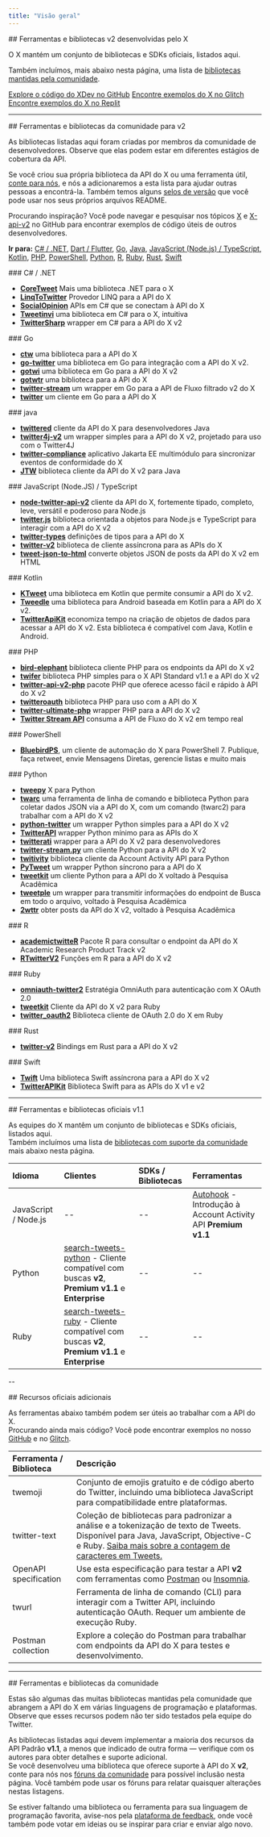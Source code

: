 ```yaml
---
title: "Visão geral"
---
```


<div id="x-built-v2-tools-and-libraries">
  ## Ferramentas e bibliotecas v2 desenvolvidas pelo X
</div>

O X mantém um conjunto de bibliotecas e SDKs oficiais, listados aqui.

Também incluímos, mais abaixo nesta página, uma lista de [bibliotecas mantidas pela comunidade](#community-libraries).

[Explore o código do XDev no GitHub](https://github.com/xdevplatform)
[Encontre exemplos do X no Glitch](https://glitch.com/@twitter)
[Encontre exemplos do X no Replit](https://replit.com/@twitter)

---

<div id="community-tools-and-libraries-for-v2">
  ## Ferramentas e bibliotecas da comunidade para v2
</div>

As bibliotecas listadas aqui foram criadas por membros da comunidade de desenvolvedores. Observe que elas podem estar em diferentes estágios de cobertura da API.

Se você criou sua própria biblioteca da API do X ou uma ferramenta útil, [conte para nós](https://devcommunity.x.com/c/libraries-and-sdks/63), e nós a adicionaremos a esta lista para ajudar outras pessoas a encontrá-la. Também temos alguns [selos de versão](https://twbadges.glitch.me/) que você pode usar nos seus próprios arquivos README.

Procurando inspiração? Você pode navegar e pesquisar nos tópicos [X](https://github.com/topics/twitter?o=desc&s=updated) e [X-api-v2](https://github.com/topics/twitter-api-v2?o=desc&s=updated) no GitHub para encontrar exemplos de código úteis de outros desenvolvedores.

**Ir para:** [C# / .NET](#csharp), [Dart / Flutter](#dart), [Go](#go), [Java](#java), [JavaScript (Node.js) / TypeScript](#nodejs), [Kotlin](#kotlin), [PHP](#php), [PowerShell](#powershell), [Python](#python), [R](#r), [Ruby](#ruby), [Rust](#rust), [Swift](#swift)

<div id="c-net">
  ### C# / .NET
</div>

- [**CoreTweet**](https://github.com/CoreTweet/CoreTweet) Mais uma biblioteca .NET para o X
- [**LinqToTwitter**](https://github.com/JoeMayo/LinqToTwitter) Provedor LINQ para a API do X
- [**SocialOpinion**](https://github.com/jamiemaguiredotnet/SocialOpinion-Public) APIs em C# que se conectam à API do X
- [**Tweetinvi**](https://github.com/linvi/tweetinvi) uma biblioteca em C# para o X, intuitiva
- [**TwitterSharp**](https://github.com/Xwilarg/TwitterSharp) wrapper em C# para a API do X v2

<div id="go">
  ### Go
</div>

- [**ctw**](https://github.com/0dayfall/ctw) uma biblioteca para a API do X
- [**go-twitter**](https://github.com/g8rswimmer/go-twitter) uma biblioteca em Go para integração com a API do X v2.
- [**gotwi**](https://github.com/michimani/gotwi) uma biblioteca em Go para a API do X v2
- [**gotwtr**](https://github.com/sivchari/gotwtr) uma biblioteca para a API do X
- [**twitter-stream**](https://github.com/Fallenstedt/twitter-stream) um wrapper em Go para a API de Fluxo filtrado v2 do X
- [**twitter**](https://github.com/creachadair/twitter) um cliente em Go para a API do X

<div id="java">
  ### java
</div>

- [**twittered**](https://github.com/redouane59/twittered) cliente da API do X para desenvolvedores Java
- [**twitter4j-v2**](https://github.com/takke/twitter4j-v2) um wrapper simples para a API do X v2, projetado para uso com o Twitter4J
- [**twitter-compliance**](https://github.com/UCL/twitter-compliance) aplicativo Jakarta EE multimódulo para sincronizar eventos de conformidade do X
- [**JTW**](https://github.com/uakihir0/jtw) biblioteca cliente da API do X v2 para Java

<div id="javascript-nodejs-typescript">
  ### JavaScript (Node.JS) / TypeScript
</div>

- [**node-twitter-api-v2**](https://github.com/PLhery/node-twitter-api-v2) cliente da API do X, fortemente tipado, completo, leve, versátil e poderoso para Node.js
- [**twitter.js**](https://github.com/twitterjs/twitter.js) biblioteca orientada a objetos para Node.js e TypeScript para interagir com a API do X v2
- [**twitter-types**](https://github.com/twitterjs/twitter-types) definições de tipos para a API do X
- [**twitter-v2**](https://github.com/HunterLarco/twitter-v2) biblioteca de cliente assíncrona para as APIs do X
- [**tweet-json-to-html**](https://github.com/wdl/tweet-json-to-html) converte objetos JSON de posts da API do X v2 em HTML

<div id="kotlin">
  ### Kotlin
</div>

- [**KTweet**](https://github.com/ChromasIV/KTweet) uma biblioteca em Kotlin que permite consumir a API do X v2.
- [**Tweedle**](https://github.com/tyczj/Tweedle) uma biblioteca para Android baseada em Kotlin para a API do X v2.
- [**TwitterApiKit**](https://github.com/kojofosu/TwitterApiKit) economiza tempo na criação de objetos de dados para acessar a API do X v2. Esta biblioteca é compatível com Java, Kotlin e Android.

<div id="php">
  ### PHP
</div>

- [**bird-elephant**](https://github.com/danieldevine/bird-elephant) biblioteca cliente PHP para os endpoints da API do X v2
- [**twifer**](https://github.com/ferrysyahrinal/twifer) biblioteca PHP simples para o X API Standard v1.1 e a API do X v2
- [**twitter-api-v2-php**](https://github.com/noweh/twitter-api-v2-php) pacote PHP que oferece acesso fácil e rápido à API do X v2
- [**twitteroauth**](https://github.com/abraham/twitteroauth) biblioteca PHP para uso com a API do X
- [**twitter-ultimate-php**](https://github.com/utxo-one/twitter-ultimate-php) wrapper PHP para a API do X v2
- [**Twitter Stream API**](https://github.com/redwebcreation/twitter-stream-api) consuma a API de Fluxo do X v2 em tempo real

<div id="powershell">
  ### PowerShell
</div>

- [**BluebirdPS**](https://github.com/thedavecarroll/BluebirdPS), um cliente de automação do X para PowerShell 7. Publique, faça retweet, envie Mensagens Diretas, gerencie listas e muito mais

<div id="python">
  ### Python
</div>

- [**tweepy**](https://github.com/tweepy/tweepy) X para Python
- [**twarc**](https://twarc-project.readthedocs.io/en/latest/twarc2_en_us/) uma ferramenta de linha de comando e biblioteca Python para coletar dados JSON via a API do X, com um comando (twarc2) para trabalhar com a API do X v2
- [**python-twitter**](https://github.com/sns-sdks/python-twitter) um wrapper Python simples para a API do X v2
- [**TwitterAPI**](https://github.com/geduldig/TwitterAPI) wrapper Python mínimo para as APIs do X
- [**twitterati**](https://github.com/JeannieDaniel/twitterati) wrapper para a API do X v2 para desenvolvedores
- [**twitter-stream.py**](https://github.com/twitivity/twitter-stream.py) um cliente Python para a API do X v2
- [**twitivity**](https://github.com/twitivity/twitivity) biblioteca cliente da Account Activity API para Python
- [**PyTweet**](https://github.com/TheFarGG/PyTweet) um wrapper Python síncrono para a API do X
- [**tweetkit**](https://github.com/ysenarath/tweetkit) um cliente Python para a API do X voltado à Pesquisa Acadêmica
- [**tweetple**](https://github.com/dapivei/tweetple) um wrapper para transmitir informações do endpoint de Busca em todo o arquivo, voltado à Pesquisa Acadêmica
- [**2wttr**](https://github.com/simonlindgren/2wttr) obter posts da API do X v2, voltado à Pesquisa Acadêmica

<div id="r">
  ### R
</div>

- [**academictwitteR**](https://github.com/cjbarrie/academictwitteR) Pacote R para consultar o endpoint da API do X Academic Research Product Track v2
- [**RTwitterV2**](https://github.com/MaelKubli/RTwitterV2) Funções em R para a API do X v2

<div id="ruby">
  ### Ruby
</div>

- [**omniauth-twitter2**](https://github.com/unasuke/omniauth-twitter2) Estratégia OmniAuth para autenticação com X OAuth 2.0
- [**tweetkit**](https://github.com/julianfssen/tweetkit) Cliente da API do X v2 para Ruby
- [**twitter_oauth2**](https://github.com/nov/twitter_oauth2) Biblioteca cliente de OAuth 2.0 do X em Ruby

<div id="rust">
  ### Rust
</div>

- [**twitter-v2**](https://github.com/jpopesculian/twitter-v2-rs) Bindings em Rust para a API do X v2

<div id="swift">
  ### Swift
</div>

- [**Twift**](https://github.com/daneden/Twift/) Uma biblioteca Swift assíncrona para a API do X v2
- [**TwitterAPIKit**](https://github.com/mironal/TwitterAPIKit) Biblioteca Swift para as APIs do X v1 e v2

---

<div id="official-v11-tools-and-libraries">
  ## Ferramentas e bibliotecas oficiais v1.1
</div>

As equipes do X mantêm um conjunto de bibliotecas e SDKs oficiais, listados aqui.\
Também incluímos uma lista de [bibliotecas com suporte da comunidade](#community-libraries) mais abaixo nesta página.

| Idioma               | Clientes                                                                                                                                               | SDKs / Bibliotecas | Ferramentas                                                                                                             |
| :------------------- | :----------------------------------------------------------------------------------------------------------------------------------------------------- | :----------------- | :---------------------------------------------------------------------------------------------------------------------- |
| JavaScript / Node.js | --                                                                                                                                                     | --                 | [Autohook](https://www.npmjs.com/package/twitter-autohook) - Introdução à Account Activity API **Premium v1.1**        |
| Python               | [search-tweets-python](https://github.com/xdevplatform/search-tweets-python) - Cliente compatível com buscas **v2**, **Premium v1.1** e **Enterprise** | --                 | --                                                                                                                      |
| Ruby                 | [search-tweets-ruby](https://github.com/sferik/twitter) - Cliente compatível com buscas **v2**, **Premium v1.1** e **Enterprise**                      | --                 | --                                                                                                                      |

--

<div id="additional-official-resources">
  ## Recursos oficiais adicionais
</div>

As ferramentas abaixo também podem ser úteis ao trabalhar com a API do X.\
Procurando ainda mais código? Você pode encontrar exemplos no nosso [GitHub](https://github.com/xdevplatform) e no [Glitch](https://glitch.com/@twitter).

| Ferramenta / Biblioteca | Descrição                                                                                                                                                                                         |
| :---------------------- | :------------------------------------------------------------------------------------------------------------------------------------------------------------------------------------------------ |
| twemoji                 | Conjunto de emojis gratuito e de código aberto do Twitter, incluindo uma biblioteca JavaScript para compatibilidade entre plataformas.                                                            |
| twitter-text            | Coleção de bibliotecas para padronizar a análise e a tokenização de texto de Tweets. Disponível para Java, JavaScript, Objective-C e Ruby. [Saiba mais sobre a contagem de caracteres em Tweets.](#) |
| OpenAPI specification   | Use esta especificação para testar a API **v2** com ferramentas como [Postman](#) ou [Insomnia](#).                                                                                               |
| twurl                   | Ferramenta de linha de comando (CLI) para interagir com a Twitter API, incluindo autenticação OAuth. Requer um ambiente de execução Ruby.                                                         |
| Postman collection      | Explore a coleção do Postman para trabalhar com endpoints da API do X para testes e desenvolvimento.                                                                                              |

---

<div id="community-tools-and-libraries">
  ## Ferramentas e bibliotecas da comunidade
</div>

Estas são algumas das muitas bibliotecas mantidas pela comunidade que abrangem a API do X em várias linguagens de programação e plataformas. Observe que esses recursos podem não ter sido testados pela equipe do Twitter.

As bibliotecas listadas aqui devem implementar a maioria dos recursos da API Padrão **v1.1**, a menos que indicado de outra forma — verifique com os autores para obter detalhes e suporte adicional.\
Se você desenvolveu uma biblioteca que oferece suporte à API do X **v2**, conte para nós nos [fóruns da comunidade](https://devcommunity.x.com/c/libraries-and-sdks/63) para possível inclusão nesta página. Você também pode usar os fóruns para relatar quaisquer alterações nestas listagens.

Se estiver faltando uma biblioteca ou ferramenta para sua linguagem de programação favorita, avise-nos pela [plataforma de feedback](https://twitterdevfeedback.uservoice.com/), onde você também pode votar em ideias ou se inspirar para criar e enviar algo novo.